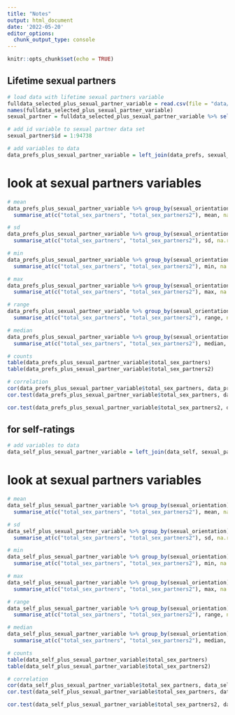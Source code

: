 ```yaml
---
title: "Notes"
output: html_document
date: '2022-05-20'
editor_options: 
  chunk_output_type: console
---
```


```r
knitr::opts_chunk$set(echo = TRUE)
```

## Lifetime sexual partners
```r
# load data with lifetime sexual partners variable
fulldata_selected_plus_sexual_partner_variable = read.csv(file = "data/fulldata_selected_plus_sexual_partner_variable.csv")[,-1]
names(fulldata_selected_plus_sexual_partner_variable)
sexual_partner = fulldata_selected_plus_sexual_partner_variable %>% select("total_sex_partners", "total_sex_partners2")

# add id variable to sexual partner data set
sexual_partner$id = 1:94738

# add variables to data
data_prefs_plus_sexual_partner_variable = left_join(data_prefs, sexual_partner) # joined by id variable
```


# look at sexual partners variables
```r
# mean
data_prefs_plus_sexual_partner_variable %>% group_by(sexual_orientation) %>%
  summarise_at(c("total_sex_partners", "total_sex_partners2"), mean, na.rm = T)

# sd
data_prefs_plus_sexual_partner_variable %>% group_by(sexual_orientation) %>%
  summarise_at(c("total_sex_partners", "total_sex_partners2"), sd, na.rm = T)

# min
data_prefs_plus_sexual_partner_variable %>% group_by(sexual_orientation) %>%
  summarise_at(c("total_sex_partners", "total_sex_partners2"), min, na.rm = T)

# max
data_prefs_plus_sexual_partner_variable %>% group_by(sexual_orientation) %>%
  summarise_at(c("total_sex_partners", "total_sex_partners2"), max, na.rm = T)

# range
data_prefs_plus_sexual_partner_variable %>% group_by(sexual_orientation) %>%
  summarise_at(c("total_sex_partners", "total_sex_partners2"), range, na.rm = T)

# median
data_prefs_plus_sexual_partner_variable %>% group_by(sexual_orientation) %>%
  summarise_at(c("total_sex_partners", "total_sex_partners2"), median, na.rm = T)

# counts
table(data_prefs_plus_sexual_partner_variable$total_sex_partners)
table(data_prefs_plus_sexual_partner_variable$total_sex_partners2)

# correlation
cor(data_prefs_plus_sexual_partner_variable$total_sex_partners, data_prefs_plus_sexual_partner_variable$total_sex_partners2, method = "pearson", na.rm = TRUE) # funktioniert nicht --> warum?
cor.test(data_prefs_plus_sexual_partner_variable$total_sex_partners, data_prefs_plus_sexual_partner_variable$total_sex_partners2, method = "pearson", na.rm = T)
```


```r
cor.test(data_prefs_plus_sexual_partner_variable$total_sex_partners2, data_prefs_plus_sexual_partner_variable$pref_imp_sexually_experienced, method = "pearson", na.rm = T)
```


## for self-ratings

```r
# add variables to data
data_self_plus_sexual_partner_variable = left_join(data_self, sexual_partner) # joined by id variable
```

# look at sexual partners variables
```r
# mean
data_self_plus_sexual_partner_variable %>% group_by(sexual_orientation) %>%
  summarise_at(c("total_sex_partners", "total_sex_partners2"), mean, na.rm = T)

# sd
data_self_plus_sexual_partner_variable %>% group_by(sexual_orientation) %>%
  summarise_at(c("total_sex_partners", "total_sex_partners2"), sd, na.rm = T)

# min
data_self_plus_sexual_partner_variable %>% group_by(sexual_orientation) %>%
  summarise_at(c("total_sex_partners", "total_sex_partners2"), min, na.rm = T)

# max
data_self_plus_sexual_partner_variable %>% group_by(sexual_orientation) %>%
  summarise_at(c("total_sex_partners", "total_sex_partners2"), max, na.rm = T)

# range
data_self_plus_sexual_partner_variable %>% group_by(sexual_orientation) %>%
  summarise_at(c("total_sex_partners", "total_sex_partners2"), range, na.rm = T)

# median
data_self_plus_sexual_partner_variable %>% group_by(sexual_orientation) %>%
  summarise_at(c("total_sex_partners", "total_sex_partners2"), median, na.rm = T)

# counts
table(data_self_plus_sexual_partner_variable$total_sex_partners)
table(data_self_plus_sexual_partner_variable$total_sex_partners2)

# correlation
cor(data_self_plus_sexual_partner_variable$total_sex_partners, data_self_plus_sexual_partner_variable$total_sex_partners2, method = "pearson", na.rm = TRUE) # funktioniert nicht --> warum?
cor.test(data_self_plus_sexual_partner_variable$total_sex_partners, data_self_plus_sexual_partner_variable$total_sex_partners2, method = "pearson", na.rm = T)
```


```r
cor.test(data_self_plus_sexual_partner_variable$total_sex_partners2, data_self_plus_sexual_partner_variable$self_sexually_experienced, method = "pearson", na.rm = T)
```

